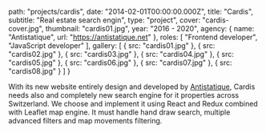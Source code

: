 
  path: "projects/cardis",
  date: "2014-02-01T00:00:00.000Z",
  title: "Cardis",
  subtitle: "Real estate search engin",
  type: "project",
  cover: "cardis-cover.jpg",
  thumbnail: "cardis01.jpg",
  year: "2016 - 2020",
  agency: {
    name: "Antistatique",
    url: "https://antistatique.net"
  },
  roles: [
    "Frontend developer",
    "JavaScript developer"
  ],
  gallery: [
    {
      src: "cardis01.jpg"
    },
    {
      src: "cardis02.jpg"
    },
    {
      src: "cardis03.jpg"
    },
    {
      src: "cardis04.jpg"
    },
    {
      src: "cardis05.jpg"
    },
    {
      src: "cardis06.jpg"
    },
    {
      src: "cardis07.jpg"
    },
    {
      src: "cardis08.jpg"
    }
  ]
}

With its new website entirely design and developed by [Antistatique](https://antistatique.net), Cardis needs also and completely new search engine for it properties across Switzerland. We choose and implement it using React and Redux combined with Leaflet map engine. It must handle hand draw search, multiple advanced filters and map movements filtering.
